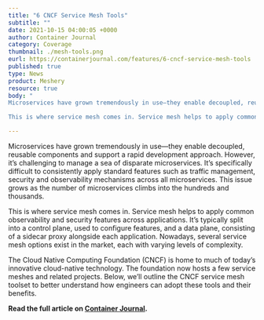 ```yaml
---
title: "6 CNCF Service Mesh Tools"
subtitle: ""
date: 2021-10-15 04:00:05 +0000
author: Container Journal
category: Coverage
thumbnail: ./mesh-tools.png
eurl: https://containerjournal.com/features/6-cncf-service-mesh-tools
published: true
type: News
product: Meshery
resource: true
body: "
Microservices have grown tremendously in use—they enable decoupled, reusable components and support a rapid development approach. However, it’s challenging to manage a sea of disparate microservices. It’s specifically difficult to consistently apply standard features such as traffic management, security and observability mechanisms across all microservices. This issue grows as the number of microservices climbs into the hundreds and thousands.

This is where service mesh comes in. Service mesh helps to apply common observability and security features across applications. It’s typically split into a control plane, used to configure features, and a data plane, consisting of a sidecar proxy alongside each application. Nowadays, several service mesh options exist in the market, each with varying levels of complexity."

---
```



<NewsWrapper>

Microservices have grown tremendously in use—they enable decoupled, reusable components and support a rapid development approach. However, it’s challenging to manage a sea of disparate microservices. It’s specifically difficult to consistently apply standard features such as traffic management, security and observability mechanisms across all microservices. This issue grows as the number of microservices climbs into the hundreds and thousands.

This is where service mesh comes in. Service mesh helps to apply common observability and security features across applications. It’s typically split into a control plane, used to configure features, and a data plane, consisting of a sidecar proxy alongside each application. Nowadays, several service mesh options exist in the market, each with varying levels of complexity.

The Cloud Native Computing Foundation (CNCF) is home to much of today’s innovative cloud-native technology. The foundation now hosts a few service meshes and related projects. Below, we’ll outline the CNCF service mesh toolset to better understand how engineers can adopt these tools and their benefits.

**Read the full article on [Container Journal](https://containerjournal.com/features/6-cncf-service-mesh-tools).**

</NewsWrapper>